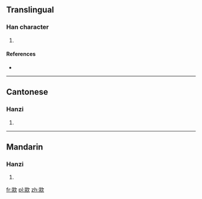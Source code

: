 ==Translingual==

===Han character===
{{Han char|rn=76|rad=欠|as=09|sn=13|four=27282|canj=UBNO}}

# {{defn|Han|sort=欠09}}

====References====
* {{Han ref|kx=0570.010|dkj=16127|dj=0958.040|hdz=32145.100|uh=6B42|ud=27458|bh=DDF8|bd=56824}}

----

==Cantonese==

===Hanzi===
{{yue-hanzi|jyut=|y=chyun2}}

# {{defn|lang=yue|sort=欠09}}

----

==Mandarin==

===Hanzi===
{{cmn-hanzi|pin=[[chuán]] ([[chuan2]])|wg=ch'uan<sup>2</sup>}}

# {{defn|lang=cmn|sort=欠09}}

[[fr:歂]]
[[pl:歂]]
[[zh:歂]]